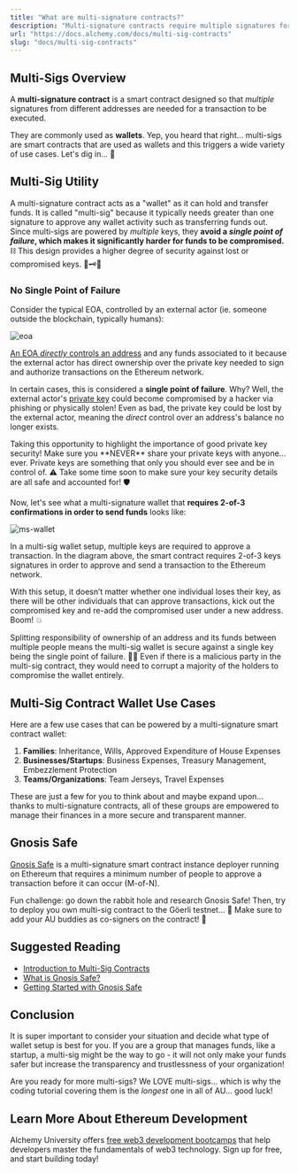 ```yaml
---
title: "What are multi-signature contracts?"
description: "Multi-signature contracts require multiple signatures for transactions, providing security against lost or compromised keys. Gnosis Safe is a multi-signature smart contract deployer on Ethereum."
url: "https://docs.alchemy.com/docs/multi-sig-contracts"
slug: "docs/multi-sig-contracts"
---
```



## Multi-Sigs Overview

A **multi-signature contract** is a smart contract designed so that *multiple* signatures from different addresses are needed for a transaction to be executed.

They are commonly used as **wallets**. Yep, you heard that right... multi-sigs are smart contracts that are used as wallets and this triggers a wide variety of use cases. Let's dig in... 🚜

## Multi-Sig Utility

A multi-signature contract acts as a "wallet" as it can hold and transfer funds. It is called "multi-sig" because it typically needs greater than one signature to approve any wallet activity such as transferring funds out. Since multi-sigs are powered by *multiple* keys, they **avoid a *single point of failure*, which makes it significantly harder for funds to be compromised.** ⛓ This design provides a higher degree of security against lost or compromised keys. 🔑🗝🔐

### No Single Point of Failure

Consider the typical EOA, controlled by an external actor (ie. someone outside the blockchain, typically humans):

![eoa](Untitled_15.png)

[An EOA *directly* controls an address](/docs/ethereum-accounts) and any funds associated to it because the external actor has direct ownership over the private key needed to sign and authorize transactions on the Ethereum network.

In certain cases, this is considered a **single point of failure**. Why? Well, the external actor's [private key](/docs/public-key-cryptography) could become compromised by a hacker via phishing or physically stolen! Even as bad, the private key could be lost by the external actor, meaning the *direct* control over an address's balance no longer exists.

<Warning>
  Taking this opportunity to highlight the importance of good private key security! Make sure you **NEVER** share your private keys with anyone... ever. Private keys are something that only you should ever see and be in control of. ⚠️ Take some time soon to make sure your key security details are all safe and accounted for! 🛡
</Warning>

Now, let's see what a multi-signature wallet that **requires 2-of-3 confirmations in order to send funds** looks like:

![ms-wallet](Untitled_17.png)

In a multi-sig wallet setup, multiple keys are required to approve a transaction. In the diagram above, the smart contract requires 2-of-3 keys signatures in order to approve and send a transaction to the Ethereum network.

With this setup, it doesn’t matter whether one individual loses their key, as there will be other individuals that can approve transactions, kick out the compromised key and re-add the compromised user under a new address. Boom! 💥

Splitting responsibility of ownership of an address and its funds between multiple people means the multi-sig wallet is secure against a single key being the single point of failure. 👯‍♀️ Even if there is a malicious party in the multi-sig contract, they would need to corrupt a majority of the holders to compromise the wallet entirely.

## Multi-Sig Contract Wallet Use Cases

Here are a few use cases that can be powered by a multi-signature smart contract wallet:

1. **Families**: Inheritance, Wills, Approved Expenditure of House Expenses
2. **Businesses/Startups**: Business Expenses, Treasury Management, Embezzlement Protection
3. **Teams/Organizations**: Team Jerseys, Travel Expenses

These are just a few for you to think about and maybe expand upon... thanks to multi-signature contracts, all of these groups are empowered to manage their finances in a more secure and transparent manner.

## Gnosis Safe

[Gnosis Safe](https://gnosis-safe.io/) is a multi-signature smart contract instance deployer running on Ethereum that requires a minimum number of people to approve a transaction before it can occur (M-of-N).

<Info>
  Fun challenge: go down the rabbit hole and research Gnosis Safe! Then, try to deploy you own multi-sig contract to the Göerli testnet... 👀 Make sure to add your AU buddies as co-signers on the contract! 👏
</Info>

## Suggested Reading

* [Introduction to Multi-Sig Contracts](https://medium.com/mycrypto/introduction-to-multisig-contracts-33d5b25134b2)
* [What is Gnosis Safe?](https://help.gnosis-safe.io/en/articles/3876456-what-is-gnosis-safe)
* [Getting Started with Gnosis Safe](https://gnosis-safe.io/#getting-started)

## Conclusion

It is super important to consider your situation and decide what type of wallet setup is best for you. If you are a group that manages funds, like a startup, a multi-sig might be the way to go - it will not only make your funds safer but increase the transparency and trustlessness of your organization!

Are you ready for more multi-sigs? We LOVE multi-sigs... which is why the coding tutorial covering them is the *longest* one in all of AU... good luck!

## Learn More About Ethereum Development

Alchemy University offers [free web3 development bootcamps](https://university.alchemy.com/ethereum) that help developers master the fundamentals of web3 technology. Sign up for free, and start building today!
